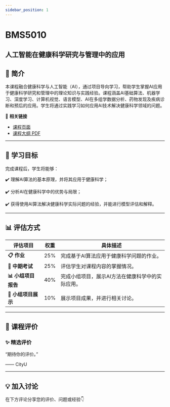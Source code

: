 ```yaml
---
sidebar_position: 1
---
```


# BMS5010
## 人工智能在健康科学研究与管理中的应用

## **📘 简介**
本课程融合健康科学与人工智能（AI），通过项目导向学习，帮助学生掌握AI应用于健康科学研究和管理中的理论知识与实践经验。课程涵盖AI基础算法、机器学习、深度学习、计算机视觉、语言模型、AI在多组学数据分析、药物发现及疾病诊断和预后的应用。学生将通过实践学习如何应用AI技术解决健康科学领域的问题。

🔗 **相关链接**
- [课程页面](https://www.cityu.edu.hk/catalogue/pg/202526/course/BMS5010.htm)
- [课程大纲 PDF](https://www.cityu.edu.hk/catalogue/pg/202526/course/BMS5010.pdf)

---

## **🎯 学习目标**

完成课程后，学生将能够：


✔️ 理解AI算法的基本原理，并将其应用于健康科学；

✔️ 分析AI在健康科学中的优势与局限；

✔️ 获得使用AI算法解决健康科学实际问题的经验，并能进行模型评估和解释。

---

## **📊 评估方式**

| **评估项目**          | **权重** | **具体描述**                                                                                     |
|----------------------|---------|-----------------------------------------------------------------------------------------------|
| **📋 作业**           | 25%     | 完成基于AI算法应用于健康科学问题的作业。                                                         |
| **📝 中期考试**        | 25%     | 评估学生对课程内容的掌握情况。                                                                   |
| **📊 小组项目报告**    | 40%     | 完成小组项目，展示AI方法在健康科学中的实际应用。                                                 |
| **📄 小组项目展示**    | 10%     | 展示项目成果，并进行相关讨论。                                                                   |

---

## **💬 课程评价**

### ✨ **精选评价**
<div className={commentStyles.commentBox}>
    <p className={commentStyles.commentText}>
        “期待你的评价。”
    </p>
    <p className={commentStyles.commentAuthor}>—— CityU</p>
</div>

---

## **💡 加入讨论**

在下方评论分享您的评价、问题或经验👇
<Utterances />